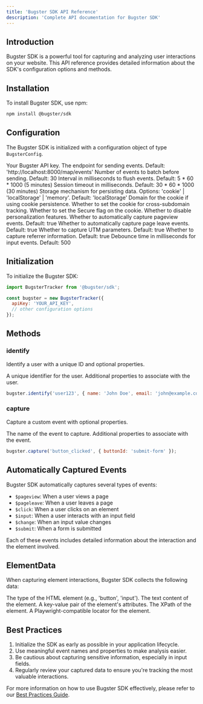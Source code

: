 ```yaml
---
title: 'Bugster SDK API Reference'
description: 'Complete API documentation for Bugster SDK'
---
```


## Introduction

Bugster SDK is a powerful tool for capturing and analyzing user interactions on your website. This API reference provides detailed information about the SDK's configuration options and methods.

## Installation

To install Bugster SDK, use npm:

```bash
npm install @bugster/sdk
```

## Configuration

The Bugster SDK is initialized with a configuration object of type `BugsterConfig`.

<ResponseField name="BugsterConfig" type="object">
  <Expandable title="properties">
    <ResponseField name="apiKey" type="string" required>
      Your Bugster API key.
    </ResponseField>
    <ResponseField name="endpoint" type="string">
      The endpoint for sending events. Default: 'http://localhost:8000/map/events'
    </ResponseField>
    <ResponseField name="batchSize" type="number">
      Number of events to batch before sending. Default: 30
    </ResponseField>
    <ResponseField name="flushInterval" type="number">
      Interval in milliseconds to flush events. Default: 5 * 60 * 1000 (5 minutes)
    </ResponseField>
    <ResponseField name="sessionTimeout" type="number">
      Session timeout in milliseconds. Default: 30 * 60 * 1000 (30 minutes)
    </ResponseField>
    <ResponseField name="persistence" type="string">
      Storage mechanism for persisting data. Options: 'cookie' | 'localStorage' | 'memory'. Default: 'localStorage'
    </ResponseField>
    <ResponseField name="cookieDomain" type="string">
      Domain for the cookie if using cookie persistence.
    </ResponseField>
    <ResponseField name="crossSubdomainCookie" type="boolean">
      Whether to set the cookie for cross-subdomain tracking.
    </ResponseField>
    <ResponseField name="secureCookie" type="boolean">
      Whether to set the Secure flag on the cookie.
    </ResponseField>
    <ResponseField name="disablePersonalization" type="boolean">
      Whether to disable personalization features.
    </ResponseField>
    <ResponseField name="capturePageview" type="boolean">
      Whether to automatically capture pageview events. Default: true
    </ResponseField>
    <ResponseField name="capturePageleave" type="boolean">
      Whether to automatically capture page leave events. Default: true
    </ResponseField>
    <ResponseField name="captureUtm" type="boolean">
      Whether to capture UTM parameters. Default: true
    </ResponseField>
    <ResponseField name="captureReferrer" type="boolean">
      Whether to capture referrer information. Default: true
    </ResponseField>
    <ResponseField name="inputDebounceTime" type="number">
      Debounce time in milliseconds for input events. Default: 500
    </ResponseField>
  </Expandable>
</ResponseField>

## Initialization

To initialize the Bugster SDK:

```javascript
import BugsterTracker from '@bugster/sdk';

const bugster = new BugsterTracker({
  apiKey: 'YOUR_API_KEY',
  // other configuration options
});
```

## Methods

### identify

Identify a user with a unique ID and optional properties.

<ResponseField name="identify" type="function">
  <Expandable title="parameters">
    <ResponseField name="distinctId" type="string" required>
      A unique identifier for the user.
    </ResponseField>
    <ResponseField name="properties" type="object">
      Additional properties to associate with the user.
    </ResponseField>
  </Expandable>
</ResponseField>

```javascript
bugster.identify('user123', { name: 'John Doe', email: 'john@example.com' });
```

### capture

Capture a custom event with optional properties.

<ResponseField name="capture" type="function">
  <Expandable title="parameters">
    <ResponseField name="eventName" type="string" required>
      The name of the event to capture.
    </ResponseField>
    <ResponseField name="properties" type="object">
      Additional properties to associate with the event.
    </ResponseField>
  </Expandable>
</ResponseField>

```javascript
bugster.capture('button_clicked', { buttonId: 'submit-form' });
```

## Automatically Captured Events

Bugster SDK automatically captures several types of events:

- `$pageview`: When a user views a page
- `$pageleave`: When a user leaves a page
- `$click`: When a user clicks on an element
- `$input`: When a user interacts with an input field
- `$change`: When an input value changes
- `$submit`: When a form is submitted

Each of these events includes detailed information about the interaction and the element involved.

## ElementData

When capturing element interactions, Bugster SDK collects the following data:

<ResponseField name="ElementData" type="object">
  <Expandable title="properties">
    <ResponseField name="elementType" type="string">
      The type of the HTML element (e.g., 'button', 'input').
    </ResponseField>
    <ResponseField name="elementText" type="string">
      The text content of the element.
    </ResponseField>
    <ResponseField name="elementAttributes" type="object">
      A key-value pair of the element's attributes.
    </ResponseField>
    <ResponseField name="xpath" type="string">
      The XPath of the element.
    </ResponseField>
    <ResponseField name="playwrightLocator" type="string">
      A Playwright-compatible locator for the element.
    </ResponseField>
  </Expandable>
</ResponseField>

## Best Practices

1. Initialize the SDK as early as possible in your application lifecycle.
2. Use meaningful event names and properties to make analysis easier.
3. Be cautious about capturing sensitive information, especially in input fields.
4. Regularly review your captured data to ensure you're tracking the most valuable interactions.

For more information on how to use Bugster SDK effectively, please refer to our [Best Practices Guide](/best-practices).

